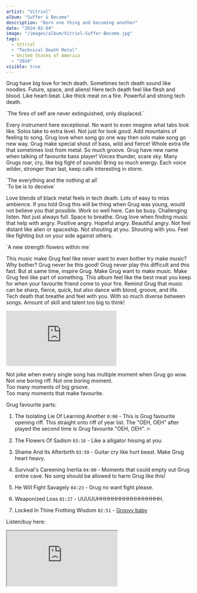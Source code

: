```yaml
---
artist: "Vitriol"
album: "Suffer & Become"
description: "Born one thing and becoming another"
date: "2024-02-04"
image: "/images/album/Vitriol-Suffer-Become.jpg"
tags:
  - Vitriol
  - "Technical Death Metal"
  - United States of America
  - "2024"
visible: true
---
```


Grug have big love for tech death. Sometimes tech death sound like noodles. Future, space, and aliens! Here tech death feel like flesh and blood. Like heart-beat. Like thick meat on a fire. Powerful and strong tech death.

<div className="text-center">
  `The fires of self are never extinguished, only displaced.`
</div>

Every instrument here exceptional. No want to even imagine what tabs look like. Solos take to extra level. Not just for look good. Add mountains of feeling to song. Grug love when song go one way then solo make song go new way.
Grug make special shout of bass, wild and fierce! Whole extra life that sometimes lost from metal. So much groove. Grug have new name when talking of favourite bass player! Voices thunder, scare sky. Many Grugs roar, cry, like big fight of sounds! Bring so much energy. Each voice wilder, stronger than last, keep calls interesting in storm.

<div className="text-center">
  `The everything and the nothing at all` <br />
  `To be is to deceive`
</div>

Love blends of black metal feels in tech death. Lots of easy to miss ambience. If you told Grug this will be thing when Grug was young, would not believe you that possible. Work so well here. Can be busy. Challenging listen. Not just always full. Space to breathe. Grug love when finding music that help with angry. Positive angry. Hopeful angry. Beautiful angry. Not feel distant like alien or spaceship. Not shouting at you. Shouting with you. Feel like fighting but on your side against others.

<div className="text-center">`A new strength flowers within me`</div>

This music make Grug feel like never want to even bother try make music? Why bother? Grug never be this good! Grug never play this difficult and
this fast. But at same time, inspire Grug. Make Grug want to make music. Make Grug feel like part of something. This album feel like the best meat you keep for when your favourite friend come to your fire.
Remind Grug that music can be sharp, fierce, quick, but also dance with blood, groove, and life. Tech death that breathe and feel with
you. With so much diverse between songs. Amount of skill and talent too big to think!

<div class="embed-container">
  <iframe
    class="embed-video"
    src="https://www.youtube.com/embed/gXFetvmGQrE?si=D8UCPrAbGN3NO_PB"
    frameborder="0"
    allow="accelerometer; autoplay; clipboard-write; encrypted-media; gyroscope; picture-in-picture; web-share"
    allowfullscreen></iframe>
</div>

Not joke when every single song has multiple moment when Grug go wow. <br />
Not one boring riff. Not one boring moment. <br />
Too many moments of big groove. <br />
Too many moments that make favourite. <br />

Grug favourite parts:

1. The Isolating Lie Of Learning Another `0:00` - This is Grug favourite opening riff. This straight onto riff of year list. The "OEH, OEH" after played the second time is Grug favourite "OEH, OEH". 🔥
1. The Flowers Of Sadism `03:16` - Like a alligator hissing at you.
1. Shame And Its Afterbirth `03:59` - Guitar cry like hurt beast. Make Grug heart heavy.
1. Survival's Careening Inertia `04:00` - Moments that could empty out Grug entire cave. No song should be allowed to harm Grug like this!
1. He Will Fight Savagely `04:23` - Grug no want fight please.
1. Weaponized Loss `01:27` - UUUUUHHHHHHHHHHHHHHHHH.

1. Locked In Thine Frothing Wisdom `02:51` - <a href="https://www.youtube.com/watch?v=0Eji8obIOjI" target="_blank">Groovy baby</a>

Listen/buy here:

<iframe
  style={{ border: "0", width: "350px", height: "800px" }}
  src="https://bandcamp.com/EmbeddedPlayer/album=239639166/size=large/bgcol=333333/linkcol=ffffff/transparent=true/"
  seamless>
  <a href="https://centurymedia.bandcamp.com/album/suffer-become">
    Suffer & Become by Vitriol
  </a>
</iframe>
